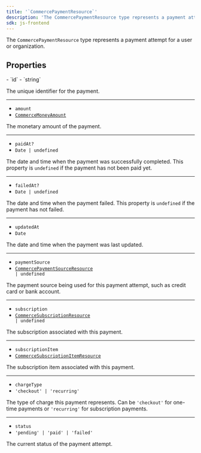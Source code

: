 ```yaml
---
title: '`CommercePaymentResource`'
description: 'The CommercePaymentResource type represents a payment attempt for a user or organization.'
sdk: js-frontend
---
```


The `CommercePaymentResource` type represents a payment attempt for a user or organization.

## Properties

<Properties>
  - `id`
  - `string`

  The unique identifier for the payment.

  ---

  - `amount`
  - <code>[CommerceMoneyAmount](/docs/references/javascript/types/commerce-money-amount)</code>

  The monetary amount of the payment.

  ---

  - `paidAt?`
  - `Date | undefined`

  The date and time when the payment was successfully completed. This property is `undefined` if the payment has not been paid yet.

  ---

  - `failedAt?`
  - `Date | undefined`

  The date and time when the payment failed. This property is `undefined` if the payment has not failed.

  ---

  - `updatedAt`
  - `Date`

  The date and time when the payment was last updated.

  ---

  - `paymentSource`
  - <code>[CommercePaymentSourceResource](/docs/references/javascript/types/commerce-payment-source-resource) | undefined</code>

  The payment source being used for this payment attempt, such as credit card or bank account.

  ---

  - `subscription`
  - <code>[CommerceSubscriptionResource](/docs/references/javascript/types/commerce-subscription-resource) | undefined</code>

  The subscription associated with this payment.

  ---

  - `subscriptionItem`
  - <code>[CommerceSubscriptionItemResource](/docs/references/javascript/types/commerce-subscription-item-resource)</code>

  The subscription item associated with this payment.

  ---

  - `chargeType`
  - `'checkout' | 'recurring'`

  The type of charge this payment represents. Can be `'checkout'` for one-time payments or `'recurring'` for subscription payments.

  ---

  - `status`
  - `'pending' | 'paid' | 'failed'`

  The current status of the payment attempt.
</Properties>
